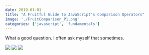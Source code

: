 ```yaml
---
date: 2019-01-01
title: "A Fruitful Guide to JavaScript's Comparison Operators"
image: './FruitComparison_P1.png'
categories: ['javascript', 'fundamentals']
---
```


What a good question. I often ask myself that sometimes.

![](./FruitComparison_P2.png)
![](./FruitComparison_P3.png)
![](./FruitComparison_P4.png)

